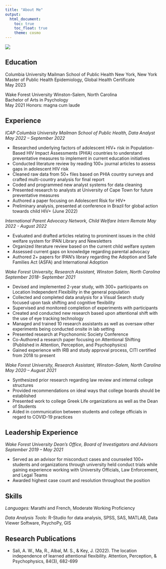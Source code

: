 ```yaml
---
title: "About Me"
output: 
  html_document:
    toc: true
    toc_float: true
    theme: cosmo
---
```






![](images/background.png)

## Education
Columbia University Mailman School of Public Health New York, New York
Master of Public Health  Epidemiology, Global Health Certificate				
May 2023

Wake Forest University Winston-Salem, North Carolina                
Bachelor of Arts in Psychology 							                          	
May 2021
Honors: magna cum laude

## Experience
*ICAP Columbia University Mailman School of Public Health, Data Analyst May 2022 – September 2022*

+ Researched underlying factors of adolescent HIV+ risk in Population-Based HIV Impact Assessments (PHIA) countries to understand preventative measures to implement in current education initiatives
+ Conducted literature review by reading 100+ journal articles to assess gaps in adolescent HIV risk
+	Cleaned raw data from 50+ files based on PHIA country surveys and crafted multi-country analysis for final report
+ Coded and programmed new analyst systems for data cleaning
+ Presented research to analysts at University of Cape Town for future preventative measures
+ Authored a paper focusing on Adolescent Risk for HIV+
+ Preliminary analysis, presented at conference in Brazil for global action towards child HIV+ (June 2022)

*International Parent Advocacy Network, Child Welfare Intern Remote			May 2022 - August 2022*

+ Evaluated and drafted articles relating to prominent issues in the child welfare system for IPAN Library and Newsletters
+ Organized literature review based on the current child welfare system
+	Assessed current gaps on knowledge regarding parental advocacy
+	Authored 2+ papers for IPAN’s library regarding the Adoption and Safe Families Act (ASFA) and International Adoption

*Wake Forest University, Research Assistant, Winston Salem, North Carolina			September 2018- September 2021*

+	Devised and implemented 2-year study, with 300+ participants on Location Independent Flexibility in the general population
+	Collected and completed data analysis for a Visual Search study focused upon task shifting and cognitive flexibility 
+	Supervised and monitored completion of experiments with participants  
+	Created and conducted new research based upon attentional shift with the use of eye tracking technology 
+	Managed and trained 10 research assistants as well as oversaw other experiments being conducted onsite in lab setting 
+	Presented research at Psychonomic Society Conference 
+	Co-Authored a research paper focusing on Attentional Shifting (Published in Attention, Perception, and Psychophysics)
+	Gained experience with IRB and study approval process, CITI certified from 2018 to present

*Wake Forest University, Research Assistant, Winston-Salem, North Carolina 		May 2020 – August 2021* 

+	Synthesized prior research regarding law review and internal college structures 
+	Provided recommendations on ideal ways that college boards should be established 
+	Presented work to college Greek Life organizations as well as the Dean of Students 
+	Aided in communication between students and college officials in regard to COVID-19 practices 

## Leadership Experience

*Wake Forest University Dean’s Office, Board of Investigators and Advisors                        September 2019 – May 2021 *	

+ Served as an advisor for misconduct cases and counseled 100+ students and organizations through university held conduct trials while gaining experience working with University Officials, Law Enforcement, and Legal Teams
+	Awarded highest case count and resolution throughout the position

## Skills

*Languages:* Marathi and French, Moderate Working Proficiency  

*Data Analysis Tools:* R-Studio for data analysis, SPSS, SAS, MATLAB, Data Viewer Software, PsychoPy, GIS 

## Research Publications

+ Sali, A. W., Ma, R., Albal, M. S., & Key, J. (2022). The location independence of learned attentional flexibility. Attention, Perception, & Psychophysics, 84(3), 682-699




